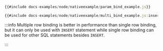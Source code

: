 ```js title=Single Row Binding
{{#include docs-examples/node/nativeexample/param_bind_example.js}}
```

```js title=Multiple Row Binding
{{#include docs-examples/node/nativeexample/multi_bind_example.js:insertData}}
```

:::info
Multiple row binding is better in performance than single row binding, but it can only be used with `INSERT` statement while single row binding can be used for other SQL statements besides `INSERT`.

:::
